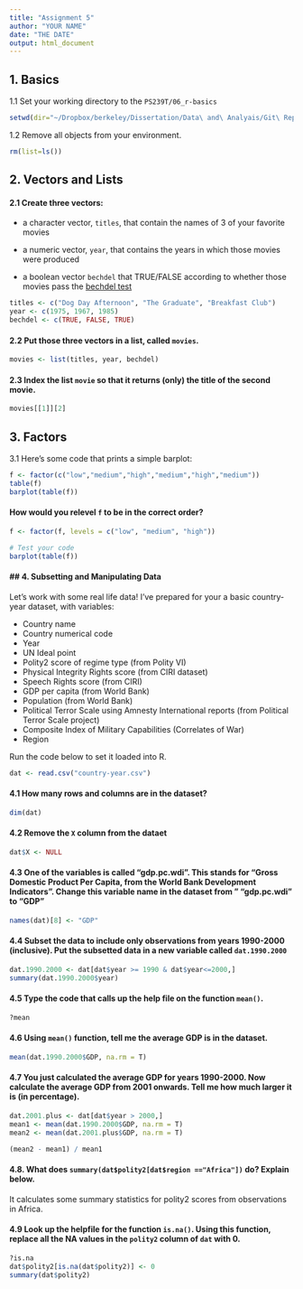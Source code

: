 ```yaml
---
title: "Assignment 5"
author: "YOUR NAME"
date: "THE DATE"
output: html_document
---
```


## 1. Basics

1.1 Set your working directory to the `PS239T/06_r-basics`
```r
setwd(dir="~/Dropbox/berkeley/Dissertation/Data\ and\ Analyais/Git\ Repos/PS239T/06_r-basics/")
```

1.2 Remove all objects from your environment.

```r
rm(list=ls())
```

## 2. Vectors and Lists

#### 2.1 Create three vectors:

* a character vector, `titles`, that contain the names of 3 of your favorite movies

* a numeric vector, `year`, that contains the years in which those movies were produced

* a boolean vector `bechdel` that TRUE/FALSE according to whether those movies pass the [bechdel test](http://bechdeltest.com/)

```r
titles <- c("Dog Day Afternoon", "The Graduate", "Breakfast Club")
year <- c(1975, 1967, 1985)
bechdel <- c(TRUE, FALSE, TRUE)
```

#### 2.2 Put those three vectors in a list, called `movies`.

```r
movies <- list(titles, year, bechdel)
```

#### 2.3 Index the list `movie` so that it returns (only) the title of the second movie.

```r
movies[[1]][2]
```

## 3. Factors

3.1 Here's some code that prints a simple barplot:

```r
f <- factor(c("low","medium","high","medium","high","medium"))
table(f)
barplot(table(f))
```

#### How would you relevel `f` to be in the correct order?

```r
f <- factor(f, levels = c("low", "medium", "high"))

# Test your code
barplot(table(f))
```

#### ## 4. Subsetting and Manipulating Data

Let's work with some real life data! I've prepared for your a basic country-year dataset, with variables:

* Country name
* Country numerical code
* Year
* UN Ideal point
* Polity2 score of regime type (from Polity VI)
* Physical Integrity Rights score (from CIRI dataset)
* Speech Rights score (from CIRI)
* GDP per capita (from World Bank)
* Population (from World Bank)
* Political Terror Scale using Amnesty International reports (from Political Terror Scale project)
* Composite Index of Military Capabilities (Correlates of War)
* Region


Run the code below to set it loaded into R.

```r
dat <- read.csv("country-year.csv")
```

#### 4.1 How many rows and columns are in the dataset?

```r
dim(dat)
```

#### 4.2 Remove the `X` column from the dataet

```r
dat$X <- NULL
```

#### 4.3 One of the variables is called "gdp.pc.wdi". This stands for "Gross Domestic Product Per Capita, from the World Bank Development Indicators". Change this variable name in the dataset from " "gdp.pc.wdi" to "GDP"

```r
names(dat)[8] <- "GDP"
```

#### 4.4 Subset the data to include only observations from years 1990-2000 (inclusive). Put the subsetted data in a new variable called `dat.1990.2000`

```r
dat.1990.2000 <- dat[dat$year >= 1990 & dat$year<=2000,]
summary(dat.1990.2000$year)
```

#### 4.5 Type the code that calls up the help file on the function `mean()`.

```r
?mean
```

#### 4.6 Using `mean()` function, tell me the average GDP is in the dataset.

```r
mean(dat.1990.2000$GDP, na.rm = T)
```

#### 4.7 You just calculated the average GDP for years 1990-2000. Now calculate the average GDP from 2001 onwards. Tell me how much larger it is (in percentage).

```r
dat.2001.plus <- dat[dat$year > 2000,]
mean1 <- mean(dat.1990.2000$GDP, na.rm = T)
mean2 <- mean(dat.2001.plus$GDP, na.rm = T)

(mean2 - mean1) / mean1
```

#### 4.8. What does `summary(dat$polity2[dat$region =="Africa"])` do? Explain below.

It calculates some summary statistics for polity2 scores from observations in Africa.

#### 4.9  Look up the helpfile for the function `is.na()`. Using this function, replace all the NA values in the `polity2` column of `dat` with 0. 

```r
?is.na
dat$polity2[is.na(dat$polity2)] <- 0
summary(dat$polity2)
```
